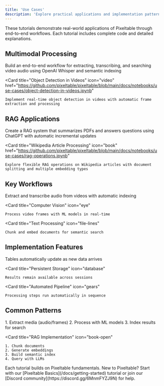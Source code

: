 ```yaml
---
title: 'Use Cases'
description: 'Explore practical applications and implementation patterns with Pixeltable'
---
```


These tutorials demonstrate real-world applications of Pixeltable through end-to-end workflows. Each tutorial includes complete code and detailed explanations.

<Frame caption="All tutorials are available as interactive Jupyter notebooks.">
</Frame>

## Multimodal Processing

<CardGroup cols={2}>
  <Card
    title="Audio Transcription Pipeline"
    icon="waveform"
    href="https://github.com/pixeltable/pixeltable/blob/main/docs/notebooks/use-cases/audio-transcriptions.ipynb"
  >
    Build an end-to-end workflow for extracting, transcribing, and searching video audio using OpenAI Whisper and semantic indexing
  </Card>

  <Card
    title="Object Detection in Videos"
    icon="video"
    href="https://github.com/pixeltable/pixeltable/blob/main/docs/notebooks/use-cases/object-detection-in-videos.ipynb"
  >
    Implement real-time object detection in videos with automatic frame extraction and processing
  </Card>
</CardGroup>

## RAG Applications

<CardGroup cols={2}>
  <Card
    title="Document Question Answering"
    icon="message-question"
    href="https://github.com/pixeltable/pixeltable/blob/main/docs/notebooks/use-cases/rag-demo.ipynb"
  >
    Create a RAG system that summarizes PDFs and answers questions using ChatGPT with automatic incremental updates
  </Card>

  <Card
    title="Wikipedia Article Processing"
    icon="book"
    href="https://github.com/pixeltable/pixeltable/blob/main/docs/notebooks/use-cases/rag-operations.ipynb"
  >
    Explore flexible RAG operations on Wikipedia articles with document splitting and multiple embedding types
  </Card>
</CardGroup>

## Key Workflows

<CardGroup cols={3}>
  <Card
    title="Audio Processing"
    icon="microphone"
  >
    Extract and transcribe audio from videos with automatic indexing
  </Card>

  <Card
    title="Computer Vision"
    icon="eye"
  >
    Process video frames with ML models in real-time
  </Card>

  <Card
    title="Text Processing"
    icon="file-lines"
  >
    Chunk and embed documents for semantic search
  </Card>
</CardGroup>

## Implementation Features

<CardGroup cols={3}>
  <Card
    title="Incremental Updates"
    icon="rotate"
  >
    Tables automatically update as new data arrives
  </Card>

  <Card
    title="Persistent Storage"
    icon="database"
  >
    Results remain available across sessions
  </Card>

  <Card
    title="Automated Pipeline"
    icon="gears"
  >
    Processing steps run automatically in sequence
  </Card>
</CardGroup>

## Common Patterns

<CardGroup cols={2}>
  <Card
    title="Media Processing Pipeline"
    icon="film"
  >
    1. Extract media (audio/frames)
    2. Process with ML models
    3. Index results for search
  </Card>

  <Card
    title="RAG Implementation"
    icon="book-open"
  >
    1. Chunk documents
    2. Generate embeddings
    3. Build semantic index
    4. Query with LLMs
  </Card>
</CardGroup>

<Note>
  Each tutorial builds on Pixeltable fundamentals. New to Pixeltable? Start with our [Pixeltable Basics](/docs/getting-started) tutorial or join our [Discord community](https://discord.gg/6MnmFYZJ9N) for help.
</Note>